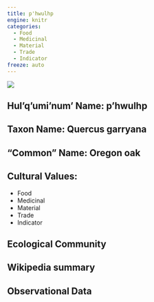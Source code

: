 ```yaml
---
title: p'hwulhp
engine: knitr
categories:
  - Food
  - Medicinal
  - Material
  - Trade
  - Indicator
freeze: auto
---
```

![](https://inaturalist-open-data.s3.amazonaws.com/photos/1018289/medium.jpg)

## **Hul'q'umi'num' Name**: p'hwulhp
## **Taxon Name**: Quercus garryana
## **"Common" Name**: Oregon oak
## **Cultural Values**:

  - Food
  - Medicinal
  - Material
  - Trade
  - Indicator

## **Ecological Community**
## **Wikipedia summary**
## **Observational Data**
